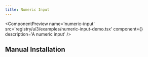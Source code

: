 ```yaml
---
title: Numeric Input
---
```



<ComponentPreview
  name='numeric-input'
  src='registry/ui3/examples/numeric-input-demo.tsx'
  component={<NumericInputDemo />}
  description='A numeric input'
/>

## Manual Installation

<ComponentSource
  src='registry/ui3/ui/input/numeric-input.tsx'
  title='input/numeric-input.tsx'
  language='tsx'
/>
